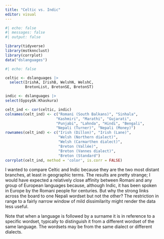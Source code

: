 ```yaml
---
title: "Celtic vs. Indic"
editor: visual
---
```


```r
#| echo: false
#| messages: false
#| output: false

library(tidyverse)
library(mstknnclust)
library(corrplot)
data("dslanguages")
```

```r
#| echo: false

celtic <- dslanguages |>
  select(IrishA, IrishB, WelshN, WelshC, 
         BretonList, BretonSE, BretonST)

indic <- dslanguages |>
select(GypsyGk:Khaskura)

celt_ind <- cor(celtic, indic)
colnames(celt_ind) <- c("Romani (South Balkans)", "Sinhala",
                       "Kashmiri", "Marathi", "Gujarati", 
                       "Punjabi", "Lahnda", "Hindi", "Bengali",
                       "Nepali (Turner)", "Nepali (Money)")
rownames(celt_ind) <- c("Irish (Dillon)", "Irish (Lane)", 
                        "Welsh (Northern dialect)", 
                        "Welsh (Carmarthen dialect)", 
                        "Breton (Vallée)", 
                        "Breton (Vannes dialect)", 
                        "Breton (Standard")
corrplot(celt_ind, method = 'color', is.corr = FALSE)
```

I wanted to compare Celtic and Indic because they are the two most distant branches, at least in geographic terms.  The results are pretty strange; I would have expected a relatively close affinity between Romani and any group of European languages because, although Indic, it has been spoken in Europe by the Romani people for centuries.  But why the strong links across the board to one Nepali wordset but not the other?  The restriction in range to a fairly narrow window of mild dissimilarity might render the data less useful.

Note that when a language is followed by a surname it is in reference to a specific wordset, typically to distinguish it from a different wordset of the same language. The wordsets may be from the same dialect or different dialects.